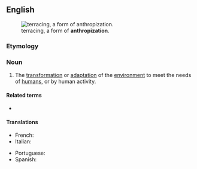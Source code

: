 ==English==
[[Image:Landscape in Sa Pa (Vietnam).jpg|thumb|terracing, a form of '''anthropization'''.]]

===Etymology===
{{confix|en|anthrop|ization}}

===Noun===
{{en-noun|-}}

# {{lb|en|ecology}} The [[transformation]] or [[adaptation]] of the [[environment]] to meet the needs of [[human]]s, or by human activity.

====Related terms====
* {{l|en|anthropize}}

====Translations====
{{trans-top|transformation or adaptation of the environment to meet the needs of humans}}
* French: {{t+|fr|anthropisation|f}}
* Italian: {{t+|it|antropizzazione|f}}
{{trans-mid}}
* Portuguese: {{t|pt|antropização|f}}
* Spanish: {{t|es|antropización|f}}
{{trans-bottom}}